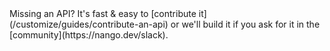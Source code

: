 <Tip>
    Missing an API? It's fast & easy to [contribute it](/customize/guides/contribute-an-api) or we'll build it if you ask for
    it in the [community](https://nango.dev/slack).
</Tip>

<CardGroup cols={4}>
    <Card title="Adobe" href="/integrations/all/adobe" color="#68a063" />
    <Card title="Figjam" href="/integrations/all/figjam" color="#68a063" />
    <Card title="Figma" href="/integrations/all/figma" color="#68a063" />
    <Card title="Gumroad" href="/integrations/all/gumroad" color="#68a063" />
    <Card title="Miro" href="/integrations/all/miro" color="#68a063" />
    <Card title="Mural" href="/integrations/all/mural" color="#68a063" />
</CardGroup>
